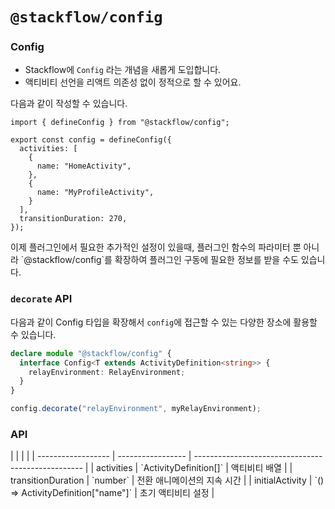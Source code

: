 
# `@stackflow/config`

### Config

- Stackflow에 `Config` 라는 개념을 새롭게 도입합니다.
- 액티비티 선언을 리액트 의존성 없이 정적으로 할 수 있어요.

다음과 같이 작성할 수 있습니다.

```tsx showLineNumbers filename="stackflow.config.ts" copy
import { defineConfig } from "@stackflow/config";

export const config = defineConfig({
  activities: [
    {
      name: "HomeActivity",
    },
    {
      name: "MyProfileActivity",
    }
  ],
  transitionDuration: 270,
});
```

<Callout emoji="💡">
  이제 플러그인에서 필요한 추가적인 설정이 있을때, 플러그인 함수의 파라미터 뿐 아니라 `@stackflow/config`를 확장하여 플러그인 구동에 필요한 정보를 받을 수도 있습니다.
</Callout>

### `decorate` API

다음과 같이 Config 타입을 확장해서 `config`에 접근할 수 있는 다양한 장소에 활용할 수 있습니다.

```typescript
declare module "@stackflow/config" {
  interface Config<T extends ActivityDefinition<string>> {
    relayEnvironment: RelayEnvironment;
  }
}

config.decorate("relayEnvironment", myRelayEnvironment);
```

### API

<APITable>
|                    |                   |                                                    |
| ------------------ | ----------------- | -------------------------------------------------- |
| activities         | `ActivityDefinition<string>[]`             | 액티비티 배열                            |
| transitionDuration | `number`          | 전환 애니메이션의 지속 시간                      |
| initialActivity    | `() => ActivityDefinition<string>["name"]` | 초기 액티비티 설정 |
</APITable>
